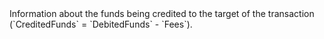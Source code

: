 
  

  
<ResponseField name="CreditedFunds" type="object" >    
Information about the funds being credited to the target of the transaction (`CreditedFunds` = `DebitedFunds` - `Fees`).   

<Expandable title="properties">  
<Currency7Response />  
  
<Amount2Response />  
  

</Expandable> 
</ResponseField>